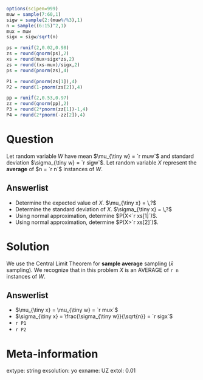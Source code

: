 ```r
options(scipen=999)
muw = sample(7:60,1)
sigw = sample(2:(muw%/%3),1)
n = sample((6:15)^2,1)
mux = muw
sigx = sigw/sqrt(n)

ps = runif(2,0.02,0.98)
zs = round(qnorm(ps),2)
xs = round(mux+sigx*zs,2)
zs = round((xs-mux)/sigx,2)
ps = round(pnorm(zs),4)

P1 = round(pnorm(zs[1]),4)
P2 = round(1-pnorm(zs[2]),4)

pp = runif(2,0.53,0.97)
zz = round(qnorm(pp),2)
P3 = round(2*pnorm(zz[1])-1,4)
P4 = round(2*pnorm(-zz[2]),4)
```

Question
========

Let random variable $W$ have mean $\mu_{\tiny w} = `r muw`$ and standard deviation  $\sigma_{\tiny w} = `r sigw`$. Let random variable $X$ represent the **average** of $n = `r n`$ instances of $W$. 

Answerlist
--------
* Determine the expected value of $X$. $\mu_{\tiny x} = \,?$
* Determine the standard deviation of $X$. $\sigma_{\tiny x} = \,?$
* Using normal approximation, determine $P(X<`r xs[1]`)$.
* Using normal approximation, determine $P(X>`r xs[2]`)$.

Solution
========

We use the Central Limit Theorem for **sample average** sampling ($\bar{x}$ sampling). We recognize that in this problem $X$ is an AVERAGE of `r n` instances of $W$. 

Answerlist
--------
* $\mu_{\tiny x} = \mu_{\tiny w} = `r mux`$
* $\sigma_{\tiny x} = \frac{\sigma_{\tiny w}}{\sqrt{n}} = `r sigx`$
* `r P1`
* `r P2`

Meta-information
============
extype: string
exsolution: yo
exname: UZ
extol: 0.01
